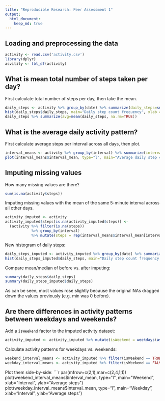 ```yaml
---
title: "Reproducible Research: Peer Assessment 1"
output: 
  html_document:
    keep_md: true
---
```



## Loading and preprocessing the data

```r
activity <- read.csv('activity.csv')
library(dplyr)
acvitity <- tbl_df(activity)
```

## What is mean total number of steps taken per day?

First calculate total number of steps per day, then take the mean.

```r
daily_steps <- activity %>% group_by(date) %>% summarize(daily_steps=sum(steps, na.rm=TRUE))
hist(daily_steps$daily_steps, main="Daily step count frequency", xlab = "Daily step count")
daily_steps %>% summarize(avg=mean(daily_steps, na.rm=TRUE))
```

## What is the average daily activity pattern?

First calculate average steps per interval across all days, then plot.

```r
interval_means <- activity %>% group_by(interval) %>% summarize(interval_mean=mean(steps, na.rm=TRUE))
plot(interval_means$interval_mean, type="l", main="Average daily step count pattern", xlab="Interval", ylab="Average steps")
```

## Imputing missing values

How many missing values are there?
```r
sum(is.na(activity$steps))
```

Imputing missing values with the mean of the same 5-minute interval across all other days.
```r
activity_imputed <- activity
activity_imputed$steps[is.na(activity_imputed$steps)] <- 
  (activity %>% filter(is.na(steps))
            %>% group_by(interval)
            %>% mutate(steps = rep(interval_means$interval_mean[interval_means$interval==interval[1]], length(interval))))$steps
```

New histogram of daily steps:
```r
daily_steps_imputed <- activity_imputed %>% group_by(date) %>% summarize(daily_steps=sum(steps))
hist(daily_steps_imputed$daily_steps, main="Daily step count frequency (Imputed)", xlab = "Daily step count")
```

Compare mean/median of before vs. after imputing:
```r
summary(daily_steps$daily_steps)
summary(daily_steps_imputed$daily_steps)
```

As can be seen, most values rose slightly because the original NAs dragged down the values previously (e.g. min was 0 before).

## Are there differences in activity patterns between weekdays and weekends?

Add a `isWeekend` factor to the imputed activity dataset:
```r
activity_imputed <- activity_imputed %>% mutate(isWeekend = weekdays(as.Date(as.character(activity_imputed$date))) %in% c("Saturday", "Sunday")) %>% mutate_if(is.logical, as.factor)
```

Calculate activity patterns for weekdays vs. weekends:
```r
weekend_interval_means <- activity_imputed %>% filter(isWeekend == TRUE) %>% group_by(interval) %>% summarize(interval_mean=mean(steps, na.rm=TRUE))
weekday_interval_means <- activity_imputed %>% filter(isWeekend == FALSE) %>% group_by(interval) %>% summarize(interval_mean=mean(steps, na.rm=TRUE))
```

Plot them side-by-side:
```r
par(mfrow=c(2,1),mar=c(2,4,1,1))
plot(weekend_interval_means$interval_mean, type="l", main="Weekend", xlab="Interval", ylab="Average steps")
plot(weekday_interval_means$interval_mean, type="l", main="Weekday", xlab="Interval", ylab="Average steps")